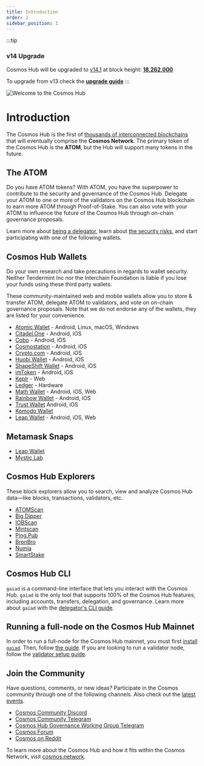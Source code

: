 ```yaml
---
title: Introduction
order: 1
sidebar_position: 1
---
```


:::tip
### **v14 Upgrade**
Cosmos Hub will be upgraded to [v14.1](https://github.com/cosmos/gaia/releases/tag/v14.1.0) at block height: **[18,262,000](https://www.mintscan.io/cosmos/blocks/18262000)**

To upgrade from v13 check the [**upgrade guide**](/migration/cosmoshub-4-v14-upgrade.md)
:::

![Welcome to the Cosmos Hub](images/cosmos-hub-image.jpg)

# Introduction

The Cosmos Hub is the first of [thousands of interconnected blockchains](https://cosmos.network) that will eventually comprise the **Cosmos Network**. The primary token of the Cosmos Hub is the **ATOM**, but the Hub will support many tokens in the future.

## The ATOM

Do you have ATOM tokens? With ATOM, you have the superpower to contribute to the security and governance of the Cosmos Hub. Delegate your ATOM to one or more of the <PlainVar children={currentParams.staking.MaxValidators} /> validators on the Cosmos Hub blockchain to earn more ATOM through Proof-of-Stake. You can also vote with your ATOM to influence the future of the Cosmos Hub through on-chain governance proposals.

Learn more about [being a delegator](/delegators/delegator-faq.md), learn about [the security risks](/delegators/delegator-security.md), and start participating with one of the following wallets.

## Cosmos Hub Wallets

<div class="theme-doc-version-banner alert alert--warning margin-bottom--md" role="alert">
Do your own research and take precautions in regards to wallet security. Neither Tendermint Inc nor the Interchain Foundation is liable if you lose your funds using these third party wallets.
</div>

These community-maintained web and mobile wallets allow you to store & transfer ATOM, delegate ATOM to validators, and vote on on-chain governance proposals. Note that we do not endorse any of the wallets, they are listed for your convenience.

* [Atomic Wallet](https://atomicwallet.io/) - Android, Linux, macOS, Windows
* [Citadel.One](https://citadel.one/#mobile) - Android, iOS
* [Cobo](https://cobo.com/) - Android, iOS
* [Cosmostation](https://www.cosmostation.io/) - Android, iOS
* [Crypto.com](https://crypto.com/) - Android, iOS
* [Huobi Wallet](https://www.huobiwallet.com/) - Android, iOS
* [ShapeShift Wallet](https://app.shapeshift.com/) - Android, iOS
* [imToken](https://token.im/) - Android, iOS
* [Keplr](https://wallet.keplr.app) - Web
* [Ledger](https://www.ledger.com/cosmos-wallet) - Hardware
* [Math Wallet](https://www.mathwallet.org/en/) - Android, iOS, Web
* [Rainbow Wallet](https://www.rainbow.one) - Android, iOS
* [Trust Wallet](https://trustwallet.com/) Android, iOS
* [Komodo Wallet](https://atomicdex.io/en/)
* [Leap Wallet](https://www.leapwallet.io/) - Android, iOS, Web

## Metamask Snaps

* [Leap Wallet](https://www.leapwallet.io/snaps)
* [Mystic Lab](https://metamask.mysticlabs.xyz/)

## Cosmos Hub Explorers

These block explorers allow you to search, view and analyze Cosmos Hub data&mdash;like blocks, transactions, validators, etc.

* [ATOMScan](https://atomscan.com)
* [Big Dipper](https://cosmos.bigdipper.live)
* [IOBScan](https://cosmoshub.iobscan.io/)
* [Mintscan](https://mintscan.io)
* [Ping.Pub](https://ping.pub/cosmos)
* [BronBro](https://monitor.bronbro.io/d/cosmos-stats/cosmos)
* [Numia](https://www.datalenses.zone/chain/cosmos)
* [SmartStake](https://cosmos.smartstake.io/stats)

## Cosmos Hub CLI

`gaiad` is a command-line interface that lets you interact with the Cosmos Hub. `gaiad` is the only tool that supports 100% of the Cosmos Hub features, including accounts, transfers, delegation, and governance. Learn more about `gaiad` with the [delegator's CLI guide](/delegators/delegator-guide-cli.md).

## Running a full-node on the Cosmos Hub Mainnet

In order to run a full-node for the Cosmos Hub mainnet, you must first [install `gaiad`](/getting-started/installation.md). Then, follow [the guide](/hub-tutorials/join-mainnet.md).
If you are looking to run a validator node, follow the [validator setup guide](/validators/validator-setup.md).

## Join the Community

Have questions, comments, or new ideas? Participate in the Cosmos community through one of the following channels. Also check out the [latest events](https://cosmos.network/community).

* [Cosmos Community Discord](https://discord.gg/cosmosnetwork)
* [Cosmos Community Telegram](https://t.me/cosmosproject)
* [Cosmos Hub Governance Working Group Telegram](https://t.me/hubgov)
* [Cosmos Forum](https://forum.cosmos.network)
* [Cosmos on Reddit](https://reddit.com/r/cosmosnetwork)

To learn more about the Cosmos Hub and how it fits within the Cosmos Network, visit [cosmos.network](https://cosmos.network).
